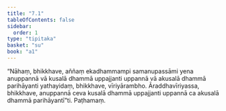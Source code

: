 ```yaml
---
title: "7.1"
tableOfContents: false
sidebar:
  order: 1
type: "tipitaka"
basket: "su"
book: "a1"
---
```



<DynamicBreadcrumb />

<Division number="61" book="a1">

<Paragraph number="129" book="a1">
“Nāhaṃ, bhikkhave, aññaṃ ekadhammampi samanupassāmi yena anuppannā vā kusalā dhammā uppajjanti uppannā vā akusalā dhammā parihāyanti yathayidaṃ, bhikkhave, vīriyārambho. Āraddhavīriyassa, bhikkhave, anuppannā ceva kusalā dhammā uppajjanti uppannā ca akusalā dhammā parihāyantī”ti.

</Paragraph>
</Division>

<Paragraph number="130" type="center" book="a1">
Paṭhamaṃ.
</Paragraph>